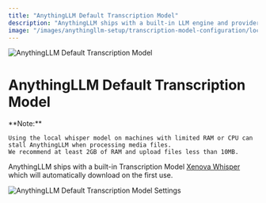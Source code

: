 ```yaml
---
title: "AnythingLLM Default Transcription Model"
description: "AnythingLLM ships with a built-in LLM engine and provider that enables you to download popular and highly-rated LLMs like LLama-3, Phi-3 and more that can run locally on your CPU and GPU."
image: "/images/anythingllm-setup/transcription-model-configuration/local/built-in/thumbnail.png"
---
```



<Image
  src="/images/anythingllm-setup/transcription-model-configuration/local/built-in/thumbnail.png" 
  height={1080} 
  width={1920} 
  quality={100}
  alt="AnythingLLM Default Transcription Model"
/>


# AnythingLLM Default Transcription Model

<Callout type="info" emoji="️💡">
  **Note:**

    Using the local whisper model on machines with limited RAM or CPU can stall AnythingLLM when processing media files.
    We recommend at least 2GB of RAM and upload files less than 10MB.
</Callout>


AnythingLLM ships with a built-in Transcription Model [Xenova Whisper](https://huggingface.co/Xenova/whisper-small) which will automatically download on the first use.


<Image
  src="/images/anythingllm-setup/transcription-model-configuration/local/built-in/default-transcription.png" 
  height={1080} 
  width={1920} 
  quality={100}
  alt="AnythingLLM Default Transcription Model Settings"
/>
